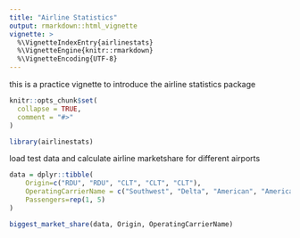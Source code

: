 ```yaml
---
title: "Airline Statistics"
output: rmarkdown::html_vignette
vignette: >
  %\VignetteIndexEntry{airlinestats}
  %\VignetteEngine{knitr::rmarkdown}
  %\VignetteEncoding{UTF-8}
---
```


this is a practice vignette to introduce the airline statistics package

```r
knitr::opts_chunk$set(
  collapse = TRUE,
  comment = "#>"
)
```

```r
library(airlinestats)
```


load test data and calculate airline marketshare for different airports

```r
data = dplyr::tibble(
    Origin=c("RDU", "RDU", "CLT", "CLT", "CLT"),
    OperatingCarrierName = c("Southwest", "Delta", "American", "American", "Piedmont"),
    Passengers=rep(1, 5)
)

biggest_market_share(data, Origin, OperatingCarrierName)
```
